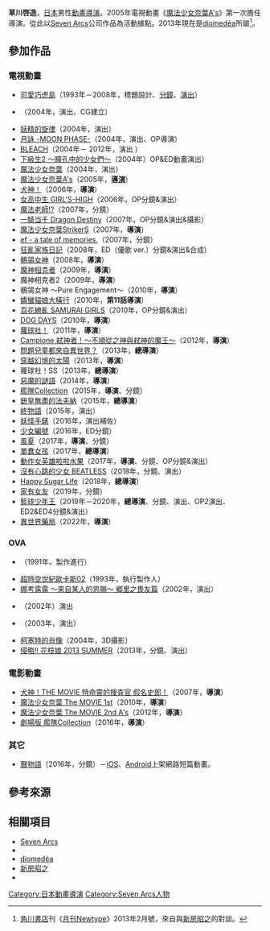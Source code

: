{{multiple issues|
{{blpunsourced|time=2015-03-21T19:49:36+00:00}}
{{expand|time=2015-03-21T19:49:36+00:00}}
}}
{{noteTA|G1=Anime}}
{{Japanese|japanese=草川 啓造|kana=くさかわ けいぞう|romaji=Kusakawa Keizō}}
'''草川啓造'''，[[日本|日本]]男性[[動畫|動畫]][[導演|導演]]。2005年電視動畫《[[魔法少女奈葉A's|魔法少女奈葉A's]]》第一次擔任導演。從此以[[Seven_Arcs|Seven Arcs]]公司作品為活動據點。2013年現在是[[diomedéa|diomedéa]]所屬<ref>[[角川書店|角川書店]]刊《[[Newtype_(雜誌)|月刊Newtype]]》2013年2月號，來自與[[新房昭之|新房昭之]]的對談。</ref>。

== 參加作品 ==
=== 電視動畫 ===
* [[可愛巧虎島|可愛巧虎島]]（1993年－2008年，標題設計、[[分鏡|分鏡]]、[[戲劇|演出]]）
* {{link-ja|MEZZO|MEZZO -メゾ-}}（2004年，演出、CG建立）
* [[妖精的旋律|妖精的旋律]]（2004年，演出）
* [[月詠|月詠 -MOON PHASE-]]（2004年，演出、OP導演）
* [[BLEACH_(動畫)|BLEACH]]（2004年－ 2012年，演出<!--第28話-->）
* [[下級生2|下級生2 ～瞳孔中的少女們～]]（2004年）OP&ED動畫演出）
* [[魔法少女奈葉|魔法少女奈葉]]（2004年，演出）
* [[魔法少女奈葉A's|魔法少女奈葉A's]]（2005年，'''[[導演|導演]]'''）
* [[犬神！|犬神！]]（2006年，'''導演'''）
* [[女子高生|女高中生 GIRL'S-HIGH]]（2006年，OP分鏡&演出）
* [[魔法老師_(動畫)|魔法老師!?]]（2007年，分鏡）
* [[一騎當千|一騎当千 Dragon Destiny]]（2007年，OP分鏡&演出&攝影）
* [[魔法少女奈葉StrikerS|魔法少女奈葉StrikerS]]（2007年，'''導演'''）
* [[ef_-_a_fairy_tale_of_the_two.|ef - a tale of memories.]]（2007年，分鏡）
* [[狂亂家族日記|狂亂家族日記]]（2008年，ED（優歌 ver.）分鏡&演出&合成）
* [[鶺鴒女神|鶺鴒女神]]（2008年，'''導演'''）
* [[魔神相克者|魔神相克者]]（2009年，'''導演'''）
* 魔神相克者2（2009年，'''導演'''）
* 鶺鴒女神 ～Pure Engagement～（2010年，'''導演'''）
* [[嬌蠻貓娘大橫行|嬌蠻貓娘大橫行]]（2010年，'''第11話導演'''）
* [[百花繚亂_SAMURAI_GIRLS|百花繚亂 SAMURAI GIRLS]]（2010年，OP分鏡&演出）
* [[DOG_DAYS|DOG DAYS]]（2010年，'''導演'''）
* [[蘿球社！|蘿球社！]]（2011年，'''導演'''）
* [[Campione_弒神者！|Campione 弒神者！～不順從之神與弒神的魔王～]]（2012年，'''導演'''）
* [[問題兒童都來自異世界？|問題兒童都來自異世界？]]（2013年，'''總導演'''）
* [[穿越幻境的太陽|穿越幻境的太陽]]（2013年，'''導演'''）
* 蘿球社！SS（2013年，'''總導演'''）
* [[惡魔的謎語|惡魔的謎語]]（2014年，'''導演'''）
* [[艦隊Collection_(動畫)|艦隊Collection]]（2015年，'''導演'''、分鏡）
* [[銃皇無盡的法夫納|銃皇無盡的法夫納]]（2015年，'''總導演'''）
* [[終物語|終物語]]（2015年，演出）
* [[妖怪手錶_(動畫)|妖怪手錶]]（2016年，演出補佐）
* [[少女編號|少女編號]]（2016年，ED分鏡）
* [[風夏|風夏]]（2017年，'''導演'''、分鏡）
* [[單蠢女孩|單蠢女孩]]（2017年，'''總導演'''）
* [[動作女英雄啦啦水果|動作女英雄啦啦水果]]（2017年，'''導演'''、分鏡、OP分鏡&演出）
* [[沒有心跳的少女_BEATLESS|沒有心跳的少女 BEATLESS]]（2018年，分鏡、演出）
* [[Happy_Sugar_Life|Happy Sugar Life]]（2018年，'''總導演'''）
* [[家有女友|家有女友]]（2019年，分鏡）
* [[籃球少年王|籃球少年王]]（2019年－2020年，'''總導演'''、分鏡、演出、OP2演出、ED2&ED4分鏡&演出）
* [[異世界藥局|異世界藥局]]（2022年，'''導演'''）

=== OVA ===
* {{link-ja|INFERIUS惑星戰史外傳 CONDITION GREEN|インフェリウス惑星戦史外伝 CONDITION GREEN}}（1991年，製作進行）
* [[超時空世紀|超時空世紀歐卡斯02]]（1993年，執行製作人）
* [[侍魂系列|娜考露露 ～來自某人的恩賜～ 郷里之畏友篇]]（2002年，演出）
* {{link-ja|三角心3 ～Sweet Songs Forever～#三角心3 ～Sweet Songs Forever～ Sound Stage VA|とらいあんぐるハート3 〜Sweet Songs Forever〜#とらいあんぐるハート 〜Sweet Songs Forever〜 サウンドステージVA|三角心3 ～Sweet Songs Forever～ Sound Stage VA}}（2002年）演出
* {{link-ja|三角心3 ～Sweet Songs Forever～#三角心 ～Sweet Songs Forever～|とらいあんぐるハート3 〜Sweet Songs Forever〜#とらいあんぐるハート 〜Sweet Songs Forever〜|三角心 ～Sweet Songs Forever～}}（2003年，演出）
* [[柯塞特的肖像|柯塞特的肖像]]（2004年，3D攝影）
* [[侵略！花枝娘|侵略!! 花枝娘 2013 SUMMER]]（2013年，分鏡、演出）

=== 電影動畫 ===
* [[犬神！|犬神！THE MOVIE 特命靈的搜査官 假名史郎！]]（2007年，'''導演'''）
* [[魔法少女奈葉_The_MOVIE_1st|魔法少女奈葉 The MOVIE 1st]]（2010年，'''導演'''）
* [[魔法少女奈葉_The_MOVIE_2nd_A's|魔法少女奈葉 The MOVIE 2nd A's]]（2012年，'''導演'''）
* [[艦隊Collection_(動畫)|劇場版 艦隊Collection]]（2016年，'''導演'''）

=== 其它 ===
* [[曆物語|曆物語]]（2016年，分鏡）－[[iOS|iOS]]、[[Android|Android]]上架網路短篇動畫。

== 參考來源 ==
{{reflist}}

== 相關項目 ==
* [[Seven_Arcs|Seven Arcs]]
* {{link-ja|Arcturus|アークトゥールス}}
* [[diomedéa|diomedéa]]
* [[新房昭之|新房昭之]]
* {{link-ja|水野和則|水野和則}}

{{草川啟造執導作品}}
{{DEFAULTSORT:Kusakawa Keizou}}
[[Category:日本動畫導演|Category:日本動畫導演]]
[[Category:Seven_Arcs人物|Category:Seven Arcs人物]]